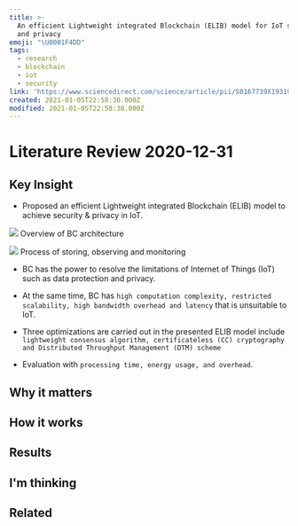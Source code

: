 ```yaml
---
title: >-
  An efficient Lightweight integrated Blockchain (ELIB) model for IoT security
  and privacy
emoji: "\U0001F4DD"
tags:
  - research
  - blockchain
  - iot
  - security
link: 'https://www.sciencedirect.com/science/article/pii/S0167739X19319843'
created: 2021-01-05T22:58:30.000Z
modified: 2021-01-05T22:58:30.000Z
---
```


# Literature Review 2020-12-31

## Key Insight

- Proposed an efficient Lightweight integrated Blockchain (ELIB) model to achieve security & privacy in IoT.

![](https://ars.els-cdn.com/content/image/1-s2.0-S0167739X19319843-gr1.jpg)
Overview of BC architecture

![](https://ars.els-cdn.com/content/image/1-s2.0-S0167739X19319843-gr2.jpg)
Process of storing, observing and monitoring

- BC has the power to resolve the limitations of Internet of Things (IoT) such as data protection and privacy.
- At the same time, BC has `high computation complexity, restricted scalability, high bandwidth overhead and latency` that is unsuitable to IoT.

- Three optimizations are carried out in the presented ELIB model include `lightweight consensus algorithm, certificateless (CC) cryptography and Distributed Throughput Management (DTM) scheme`

- Evaluation with `processing time, energy usage, and overhead`.

## Why it matters

## How it works

## Results

## I'm thinking

## Related
